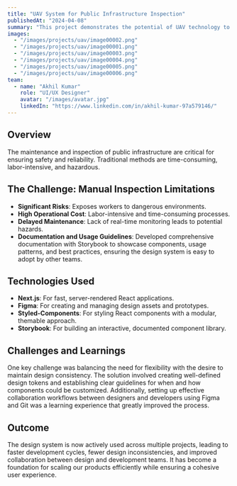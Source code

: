 ---
title: "UAV System for Public Infrastructure Inspection"
publishedAt: "2024-04-08"
summary: "This project demonstrates the potential of UAV technology to revolutionize public infrastructure maintenance for smarter, safer cities."
images:
  - "/images/projects/uav/image00002.png"
  - "/images/projects/uav/image00001.png"
  - "/images/projects/uav/image00003.png"
  - "/images/projects/uav/image00004.png"
  - "/images/projects/uav/image00005.png"
  - "/images/projects/uav/image00006.png"
team:
  - name: "Akhil Kumar"
    role: "UI/UX Designer"
    avatar: "/images/avatar.jpg"
    linkedIn: "https://www.linkedin.com/in/akhil-kumar-97a579146/"
---

## Overview

The maintenance and inspection of public infrastructure are critical for ensuring safety and reliability. Traditional methods are time-consuming, labor-intensive, and hazardous.

## The Challenge: Manual Inspection Limitations

- **Significant Risks**: Exposes workers to dangerous environments.
- **High Operational Cost**: Labor-intensive and time-consuming processes.
- **Delayed Maintenance**: Lack of real-time monitoring leads to potential hazards.
- **Documentation and Usage Guidelines**: Developed comprehensive documentation with Storybook to showcase components, usage patterns, and best practices, ensuring the design system is easy to adopt by other teams.

## Technologies Used

- **Next.js**: For fast, server-rendered React applications.
- **Figma**: For creating and managing design assets and prototypes.
- **Styled-Components**: For styling React components with a modular, themable approach.
- **Storybook**: For building an interactive, documented component library.

## Challenges and Learnings

One key challenge was balancing the need for flexibility with the desire to maintain design consistency. The solution involved creating well-defined design tokens and establishing clear guidelines for when and how components could be customized. Additionally, setting up effective collaboration workflows between designers and developers using Figma and Git was a learning experience that greatly improved the process.

## Outcome

The design system is now actively used across multiple projects, leading to faster development cycles, fewer design inconsistencies, and improved collaboration between design and development teams. It has become a foundation for scaling our products efficiently while ensuring a cohesive user experience.